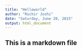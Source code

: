 ```yaml
---
title: "Helloworld"
author: "Ruchir Joshi"
date: "Saturday, June 20, 2015"
output: html_document
---
```

## This is a markdown file



